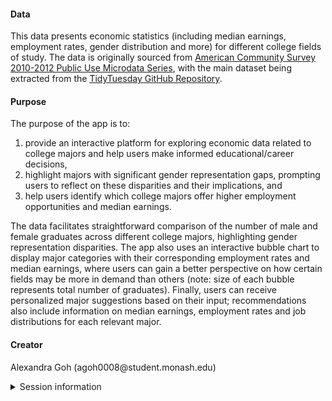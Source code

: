 
#### **Data**

This data presents economic statistics (including median earnings, employment rates, 
gender distribution and more) for different college fields of study. The data is originally sourced 
from [American Community Survey 2010-2012 Public Use Microdata Series](https://www.census.gov/programs-surveys/acs/news/data-releases.html), with the main dataset being extracted from the [TidyTuesday GitHub Repository](https://github.com/rfordatascience/tidytuesday/tree/master/data/2018/2018-10-16).


#### **Purpose**

The purpose of the app is to:

1. provide an interactive platform for exploring economic data related to college majors and help users make informed educational/career decisions,
2. highlight majors with significant gender representation gaps, prompting users to reflect on these disparities and their implications, and
3. help users identify which college majors offer higher employment opportunities and median earnings. 

The data facilitates straightforward comparison of the number of male and female graduates across different college majors, highlighting gender representation disparities. The app also uses an interactive bubble chart to display major categories with their corresponding employment rates and median earnings, where users can gain a better perspective on how certain fields may be more in demand than others (note: size of each bubble represents total number of graduates). Finally, users can receive personalized major suggestions based on their input; recommendations also include information on median earnings, employment rates and job distributions for each relevant major.


#### **Creator**

Alexandra Goh (agoh0008@student.monash.edu)

<details>
<summary>Session information</summary>

```r
sessioninfo::session_info()
```
</details>
